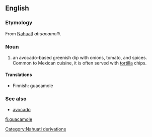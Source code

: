 {{wikipedia}}
==English==
===Etymology===
From [[Nahuatl]] ''ahuacamolli''.

=== Noun ===
#an avocado-based greenish dip with onions, tomato, and spices. Common to Mexican cuisine, it is often served with [[tortilla]] chips.

====Translations====
*Finnish: guacamole

=== See also ===
*[[avocado]]
[[Category:Nahuatl derivations]]
[[fi:guacamole]]